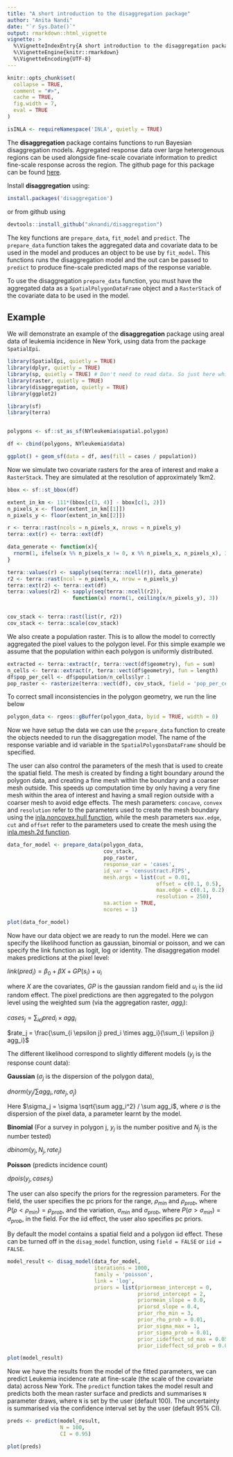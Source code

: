 ```yaml
---
title: "A short introduction to the disaggregation package"
author: "Anita Nandi"
date: "`r Sys.Date()`"
output: rmarkdown::html_vignette
vignette: >
  %\VignetteIndexEntry{A short introduction to the disaggregation package}
  %\VignetteEngine{knitr::rmarkdown}
  %\VignetteEncoding{UTF-8}
---
```

  
```r
knitr::opts_chunk$set(
  collapse = TRUE,
  comment = "#>",
  cache = TRUE,
  fig.width = 7,
  eval = TRUE
)
```

```r
isINLA <- requireNamespace('INLA', quietly = TRUE)
```

The **disaggregation** package contains functions to run Bayesian disaggregation models. Aggregated response data over large heterogenous regions can be used alongside fine-scale covariate information to predict fine-scale response across the region. The github page for this package can be found [here](https://github.com/aknandi/disaggregation).

Install **disaggregation** using:

```r
install.packages('disaggregation')
```

or from github using
  
```r
devtools::install_github("aknandi/disaggregation")
```

The key functions are `prepare_data`, `fit_model` and `predict`. The `prepare_data` function takes the aggregated data and covariate data to be used in the model and produces an object to be use by `fit_model`. This functions runs the disaggregation model and the out can be passed to `predict` to produce fine-scale predicted maps of the response variable. 

To use the disaggregation `prepare_data` function, you must have the aggregated data as a `SpatialPolygonDataFrame` object and a `RasterStack` of the covariate data to be used in the model.

## Example

We will demonstrate an example of the **disaggregation** package using areal data of leukemia incidence in New York, using data from the package `SpatialEpi`.

```r
library(SpatialEpi, quietly = TRUE)
library(dplyr, quietly = TRUE)
library(sp, quietly = TRUE) # Don't need to read data. So just here while I learn sf.
library(raster, quietly = TRUE)
library(disaggregation, quietly = TRUE)
library(ggplot2)

library(sf)
library(terra)


polygons <- sf::st_as_sf(NYleukemia$spatial.polygon)

df <- cbind(polygons, NYleukemia$data)

ggplot() + geom_sf(data = df, aes(fill = cases / population))


```

Now we simulate two covariate rasters for the area of interest and make a `RasterStack`. They are simulated at the resolution of approximately 1km2.

```r

bbox <- sf::st_bbox(df)

extent_in_km <- 111*(bbox[c(3, 4)] - bbox[c(1, 2)])
n_pixels_x <- floor(extent_in_km[[1]])
n_pixels_y <- floor(extent_in_km[[2]])

r <- terra::rast(ncols = n_pixels_x, nrows = n_pixels_y)
terra::ext(r) <- terra::ext(df)

data_generate <- function(x){
  rnorm(1, ifelse(x %% n_pixels_x != 0, x %% n_pixels_x, n_pixels_x), 3)
}

terra::values(r) <- sapply(seq(terra::ncell(r)), data_generate)
r2 <- terra::rast(ncol = n_pixels_x, nrow = n_pixels_y)
terra::ext(r2) <- terra::ext(df)
terra::values(r2) <- sapply(seq(terra::ncell(r2)), 
                     function(x) rnorm(1, ceiling(x/n_pixels_y), 3))


cov_stack <- terra::rast(list(r, r2))
cov_stack <- terra::scale(cov_stack)

```

We also create a population raster. This is to allow the model to correctly aggregated the pixel values to the polygon level. For this simple example we assume that the population within each polygon is uniformly distributed.

```r
extracted <- terra::extract(r, terra::vect(df$geometry), fun = sum)
n_cells <- terra::extract(r, terra::vect(df$geometry), fun = length)
df$pop_per_cell <- df$population/n_cells$lyr.1
pop_raster <- rasterize(terra::vect(df), cov_stack, field = 'pop_per_cell')

```

To correct small inconsistencies in the polygon geometry, we run the line below

```r
polygon_data <- rgeos::gBuffer(polygon_data, byid = TRUE, width = 0)
```

Now we have setup the data we can use the `prepare_data` function to create the objects needed to run the disaggregation model. The name of the response variable and id variable in the `SpatialPolygonsDataFrame` should be specified. 

The user can also control the parameters of the mesh that is used to create the spatial field. The mesh is created by finding a tight boundary around the polygon data, and creating a fine mesh within the boundary and a coarser mesh outside. This speeds up computation time by only having a very fine mesh within the area of interest and having a small region outside with a coarser mesh to avoid edge effects. The mesh parameters: `concave`, `convex` and `resolution` refer to the parameters used to create the mesh boundary using the [inla.noncovex.hull function](https://rdrr.io/github/andrewzm/INLA/man/inla.nonconvex.hull.html), while the mesh parameters `max.edge`, `cut` and `offset` refer to the parameters used to create the mesh using the [inla.mesh.2d function](https://rdrr.io/github/andrewzm/INLA/man/inla.mesh.2d.html).

```r
data_for_model <- prepare_data(polygon_data,
                               cov_stack,
                               pop_raster,
                               response_var = 'cases',
                               id_var = 'censustract.FIPS',
                               mesh.args = list(cut = 0.01,
                                                offset = c(0.1, 0.5),
                                                max.edge = c(0.1, 0.2),
                                                resolution = 250),
                               na.action = TRUE,
                               ncores = 1)
```

```r
plot(data_for_model)
```

Now have our data object we are ready to run the model. Here we can specify the likelihood function as gaussian, binomial or poisson, and we can specify the link function as logit, log or identity. The disaggregation model makes predictions at the pixel level:
  
  $link(pred_i) = \beta_0 + \beta X + GP(s_i) + u_i$
  
  where $X$ are the covariates, $GP$ is the gaussian random field and $u_i$ is the iid random effect. The pixel predictions are then aggregated to the polygon level using the weighted sum (via the aggregation raster, $agg_i$):
  
  $cases_j = \sum_{i \epsilon j} pred_i \times agg_i$
  
  $rate_j = \frac{\sum_{i \epsilon j} pred_i \times agg_i}{\sum_{i \epsilon j} agg_i}$
  
  The different likelihood correspond to slightly different models ($y_j$ is the response count data):
  
  **Gaussian** ($\sigma_j$ is the dispersion of the polygon data), 

$dnorm(y_j/\sum agg_i, rate_j, \sigma_j)$
  
  Here $\sigma_j = \sigma \sqrt{\sum agg_i^2} / \sum agg_i$, where $\sigma$ is the dispersion of the pixel data, a parameter learnt by the model.


**Binomial** (For a survey in polygon j, $y_j$ is the number positive and $N_j$ is the number tested)

$dbinom(y_j, N_j, rate_j)$
  
  **Poisson** (predicts incidence count)

$dpois(y_j, cases_j)$
  
  The user can also specify the priors for the regression parameters. For the field, the user specifies the pc priors for the range, $\rho_{min}$ and $\rho_{prob}$, where $P(\rho < \rho_{min}) = \rho_{prob}$, and the variation, $\sigma_{min}$ and $\sigma_{prob}$, where $P(\sigma > \sigma_{min}) = \sigma_{prob}$, in the field. For the iid effect, the user also specifies pc priors.

By default the model contains a spatial field and a polygon iid effect. These can be turned off in the `disag_model` function, using `field = FALSE` or `iid = FALSE`.


```r
model_result <- disag_model(data_for_model,
                            iterations = 1000,
                            family = 'poisson',
                            link = 'log',
                            priors = list(priormean_intercept = 0,
                                          priorsd_intercept = 2,
                                          priormean_slope = 0.0,
                                          priorsd_slope = 0.4,
                                          prior_rho_min = 3,
                                          prior_rho_prob = 0.01,
                                          prior_sigma_max = 1,
                                          prior_sigma_prob = 0.01,
                                          prior_iideffect_sd_max = 0.05,
                                          prior_iideffect_sd_prob = 0.01))
```

```r
plot(model_result)
```

Now we have the results from the model of the fitted parameters, we can predict Leukemia incidence rate at fine-scale (the scale of the covariate data) across New York. The `predict` function takes the model result and predicts both the mean raster surface and predicts and summarises `N` parameter draws, where `N` is set by the user (default 100). The uncertainty is summarised via the confidence interval set by the user (default 95% CI).


```r
preds <- predict(model_result, 
                 N = 100, 
                 CI = 0.95)

plot(preds)
```
